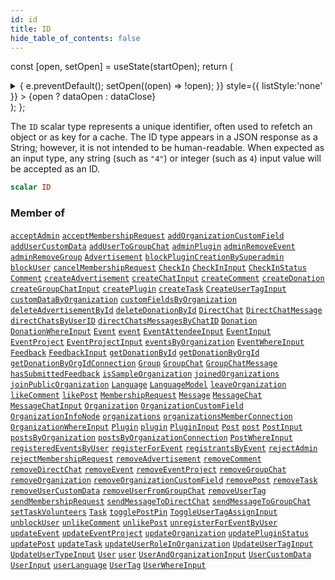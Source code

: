 ```yaml
---
id: id
title: ID
hide_table_of_contents: false
---
```






const [open, setOpen] = useState(startOpen);
return (
<details {...(open ? { open: true } : {})} className="details" style={{ border:'none', boxShadow:'none', background:'var(--ifm-background-color)' }}>
<summary
onClick={(e) => {
e.preventDefault();
setOpen((open) => !open);
}}
style={{ listStyle:'none' }} >
{open ? dataOpen : dataClose}
</summary>
{open && children}
</details>
);
};

The `ID` scalar type represents a unique identifier, often used to refetch an object or as key for a cache. The ID type appears in a JSON response as a String; however, it is not intended to be human-readable. When expected as an input type, any string (such as `"4"`) or integer (such as `4`) input value will be accepted as an ID.

```graphql
scalar ID
```

### Member of

[`acceptAdmin`](../../../docs/schema/mutations/accept-admin) <Badge class="secondary" text="mutation"/><Bullet />[`acceptMembershipRequest`](../../../docs/schema/mutations/accept-membership-request) <Badge class="secondary" text="mutation"/><Bullet />[`addOrganizationCustomField`](../../../docs/schema/mutations/add-organization-custom-field) <Badge class="secondary" text="mutation"/><Bullet />[`addUserCustomData`](../../../docs/schema/mutations/add-user-custom-data) <Badge class="secondary" text="mutation"/><Bullet />[`addUserToGroupChat`](../../../docs/schema/mutations/add-user-to-group-chat) <Badge class="secondary" text="mutation"/><Bullet />[`adminPlugin`](../../../docs/schema/queries/admin-plugin) <Badge class="secondary" text="query"/><Bullet />[`adminRemoveEvent`](../../../docs/schema/mutations/admin-remove-event) <Badge class="secondary" text="mutation"/><Bullet />[`adminRemoveGroup`](../../../docs/schema/mutations/admin-remove-group) <Badge class="secondary" text="mutation"/><Bullet />[`Advertisement`](../../../docs/schema/objects/advertisement) <Badge class="secondary" text="object"/><Bullet />[`blockPluginCreationBySuperadmin`](../../../docs/schema/mutations/block-plugin-creation-by-superadmin) <Badge class="secondary" text="mutation"/><Bullet />[`blockUser`](../../../docs/schema/mutations/block-user) <Badge class="secondary" text="mutation"/><Bullet />[`cancelMembershipRequest`](../../../docs/schema/mutations/cancel-membership-request) <Badge class="secondary" text="mutation"/><Bullet />[`CheckIn`](../../../docs/schema/objects/check-in) <Badge class="secondary" text="object"/><Bullet />[`CheckInInput`](../../../docs/schema/inputs/check-in-input) <Badge class="secondary" text="input"/><Bullet />[`CheckInStatus`](../../../docs/schema/objects/check-in-status) <Badge class="secondary" text="object"/><Bullet />[`Comment`](../../../docs/schema/objects/comment) <Badge class="secondary" text="object"/><Bullet />[`createAdvertisement`](../../../docs/schema/mutations/create-advertisement) <Badge class="secondary" text="mutation"/><Bullet />[`createChatInput`](../../../docs/schema/inputs/create-chat-input) <Badge class="secondary" text="input"/><Bullet />[`createComment`](../../../docs/schema/mutations/create-comment) <Badge class="secondary" text="mutation"/><Bullet />[`createDonation`](../../../docs/schema/mutations/create-donation) <Badge class="secondary" text="mutation"/><Bullet />[`createGroupChatInput`](../../../docs/schema/inputs/create-group-chat-input) <Badge class="secondary" text="input"/><Bullet />[`createPlugin`](../../../docs/schema/mutations/create-plugin) <Badge class="secondary" text="mutation"/><Bullet />[`createTask`](../../../docs/schema/mutations/create-task) <Badge class="secondary" text="mutation"/><Bullet />[`CreateUserTagInput`](../../../docs/schema/inputs/create-user-tag-input) <Badge class="secondary" text="input"/><Bullet />[`customDataByOrganization`](../../../docs/schema/queries/custom-data-by-organization) <Badge class="secondary" text="query"/><Bullet />[`customFieldsByOrganization`](../../../docs/schema/queries/custom-fields-by-organization) <Badge class="secondary" text="query"/><Bullet />[`deleteAdvertisementById`](../../../docs/schema/mutations/delete-advertisement-by-id) <Badge class="secondary" text="mutation"/><Bullet />[`deleteDonationById`](../../../docs/schema/mutations/delete-donation-by-id) <Badge class="secondary" text="mutation"/><Bullet />[`DirectChat`](../../../docs/schema/objects/direct-chat) <Badge class="secondary" text="object"/><Bullet />[`DirectChatMessage`](../../../docs/schema/objects/direct-chat-message) <Badge class="secondary" text="object"/><Bullet />[`directChatsByUserID`](../../../docs/schema/queries/direct-chats-by-user-id) <Badge class="secondary" text="query"/><Bullet />[`directChatsMessagesByChatID`](../../../docs/schema/queries/direct-chats-messages-by-chat-id) <Badge class="secondary" text="query"/><Bullet />[`Donation`](../../../docs/schema/objects/donation) <Badge class="secondary" text="object"/><Bullet />[`DonationWhereInput`](../../../docs/schema/inputs/donation-where-input) <Badge class="secondary" text="input"/><Bullet />[`Event`](../../../docs/schema/objects/event) <Badge class="secondary" text="object"/><Bullet />[`event`](../../../docs/schema/queries/event) <Badge class="secondary" text="query"/><Bullet />[`EventAttendeeInput`](../../../docs/schema/inputs/event-attendee-input) <Badge class="secondary" text="input"/><Bullet />[`EventInput`](../../../docs/schema/inputs/event-input) <Badge class="secondary" text="input"/><Bullet />[`EventProject`](../../../docs/schema/objects/event-project) <Badge class="secondary" text="object"/><Bullet />[`EventProjectInput`](../../../docs/schema/inputs/event-project-input) <Badge class="secondary" text="input"/><Bullet />[`eventsByOrganization`](../../../docs/schema/queries/events-by-organization) <Badge class="secondary" text="query"/><Bullet />[`EventWhereInput`](../../../docs/schema/inputs/event-where-input) <Badge class="secondary" text="input"/><Bullet />[`Feedback`](../../../docs/schema/objects/feedback) <Badge class="secondary" text="object"/><Bullet />[`FeedbackInput`](../../../docs/schema/inputs/feedback-input) <Badge class="secondary" text="input"/><Bullet />[`getDonationById`](../../../docs/schema/queries/get-donation-by-id) <Badge class="secondary" text="query"/><Bullet />[`getDonationByOrgId`](../../../docs/schema/queries/get-donation-by-org-id) <Badge class="secondary" text="query"/><Bullet />[`getDonationByOrgIdConnection`](../../../docs/schema/queries/get-donation-by-org-id-connection) <Badge class="secondary" text="query"/><Bullet />[`Group`](../../../docs/schema/objects/group) <Badge class="secondary" text="object"/><Bullet />[`GroupChat`](../../../docs/schema/objects/group-chat) <Badge class="secondary" text="object"/><Bullet />[`GroupChatMessage`](../../../docs/schema/objects/group-chat-message) <Badge class="secondary" text="object"/><Bullet />[`hasSubmittedFeedback`](../../../docs/schema/queries/has-submitted-feedback) <Badge class="secondary" text="query"/><Bullet />[`isSampleOrganization`](../../../docs/schema/queries/is-sample-organization) <Badge class="secondary" text="query"/><Bullet />[`joinedOrganizations`](../../../docs/schema/queries/joined-organizations) <Badge class="secondary" text="query"/><Bullet />[`joinPublicOrganization`](../../../docs/schema/mutations/join-public-organization) <Badge class="secondary" text="mutation"/><Bullet />[`Language`](../../../docs/schema/objects/language) <Badge class="secondary" text="object"/><Bullet />[`LanguageModel`](../../../docs/schema/objects/language-model) <Badge class="secondary" text="object"/><Bullet />[`leaveOrganization`](../../../docs/schema/mutations/leave-organization) <Badge class="secondary" text="mutation"/><Bullet />[`likeComment`](../../../docs/schema/mutations/like-comment) <Badge class="secondary" text="mutation"/><Bullet />[`likePost`](../../../docs/schema/mutations/like-post) <Badge class="secondary" text="mutation"/><Bullet />[`MembershipRequest`](../../../docs/schema/objects/membership-request) <Badge class="secondary" text="object"/><Bullet />[`Message`](../../../docs/schema/objects/message) <Badge class="secondary" text="object"/><Bullet />[`MessageChat`](../../../docs/schema/objects/message-chat) <Badge class="secondary" text="object"/><Bullet />[`MessageChatInput`](../../../docs/schema/inputs/message-chat-input) <Badge class="secondary" text="input"/><Bullet />[`Organization`](../../../docs/schema/objects/organization) <Badge class="secondary" text="object"/><Bullet />[`OrganizationCustomField`](../../../docs/schema/objects/organization-custom-field) <Badge class="secondary" text="object"/><Bullet />[`OrganizationInfoNode`](../../../docs/schema/objects/organization-info-node) <Badge class="secondary" text="object"/><Bullet />[`organizations`](../../../docs/schema/queries/organizations) <Badge class="secondary" text="query"/><Bullet />[`organizationsMemberConnection`](../../../docs/schema/queries/organizations-member-connection) <Badge class="secondary" text="query"/><Bullet />[`OrganizationWhereInput`](../../../docs/schema/inputs/organization-where-input) <Badge class="secondary" text="input"/><Bullet />[`Plugin`](../../../docs/schema/objects/plugin) <Badge class="secondary" text="object"/><Bullet />[`plugin`](../../../docs/schema/queries/plugin) <Badge class="secondary" text="query"/><Bullet />[`PluginInput`](../../../docs/schema/inputs/plugin-input) <Badge class="secondary" text="input"/><Bullet />[`Post`](../../../docs/schema/objects/post) <Badge class="secondary" text="object"/><Bullet />[`post`](../../../docs/schema/queries/post) <Badge class="secondary" text="query"/><Bullet />[`PostInput`](../../../docs/schema/inputs/post-input) <Badge class="secondary" text="input"/><Bullet />[`postsByOrganization`](../../../docs/schema/queries/posts-by-organization) <Badge class="secondary" text="query"/><Bullet />[`postsByOrganizationConnection`](../../../docs/schema/queries/posts-by-organization-connection) <Badge class="secondary" text="query"/><Bullet />[`PostWhereInput`](../../../docs/schema/inputs/post-where-input) <Badge class="secondary" text="input"/><Bullet />[`registeredEventsByUser`](../../../docs/schema/queries/registered-events-by-user) <Badge class="secondary" text="query"/><Bullet />[`registerForEvent`](../../../docs/schema/mutations/register-for-event) <Badge class="secondary" text="mutation"/><Bullet />[`registrantsByEvent`](../../../docs/schema/queries/registrants-by-event) <Badge class="secondary" text="query"/><Bullet />[`rejectAdmin`](../../../docs/schema/mutations/reject-admin) <Badge class="secondary" text="mutation"/><Bullet />[`rejectMembershipRequest`](../../../docs/schema/mutations/reject-membership-request) <Badge class="secondary" text="mutation"/><Bullet />[`removeAdvertisement`](../../../docs/schema/mutations/remove-advertisement) <Badge class="secondary" text="mutation"/><Bullet />[`removeComment`](../../../docs/schema/mutations/remove-comment) <Badge class="secondary" text="mutation"/><Bullet />[`removeDirectChat`](../../../docs/schema/mutations/remove-direct-chat) <Badge class="secondary" text="mutation"/><Bullet />[`removeEvent`](../../../docs/schema/mutations/remove-event) <Badge class="secondary" text="mutation"/><Bullet />[`removeEventProject`](../../../docs/schema/mutations/remove-event-project) <Badge class="secondary" text="mutation"/><Bullet />[`removeGroupChat`](../../../docs/schema/mutations/remove-group-chat) <Badge class="secondary" text="mutation"/><Bullet />[`removeOrganization`](../../../docs/schema/mutations/remove-organization) <Badge class="secondary" text="mutation"/><Bullet />[`removeOrganizationCustomField`](../../../docs/schema/mutations/remove-organization-custom-field) <Badge class="secondary" text="mutation"/><Bullet />[`removePost`](../../../docs/schema/mutations/remove-post) <Badge class="secondary" text="mutation"/><Bullet />[`removeTask`](../../../docs/schema/mutations/remove-task) <Badge class="secondary" text="mutation"/><Bullet />[`removeUserCustomData`](../../../docs/schema/mutations/remove-user-custom-data) <Badge class="secondary" text="mutation"/><Bullet />[`removeUserFromGroupChat`](../../../docs/schema/mutations/remove-user-from-group-chat) <Badge class="secondary" text="mutation"/><Bullet />[`removeUserTag`](../../../docs/schema/mutations/remove-user-tag) <Badge class="secondary" text="mutation"/><Bullet />[`sendMembershipRequest`](../../../docs/schema/mutations/send-membership-request) <Badge class="secondary" text="mutation"/><Bullet />[`sendMessageToDirectChat`](../../../docs/schema/mutations/send-message-to-direct-chat) <Badge class="secondary" text="mutation"/><Bullet />[`sendMessageToGroupChat`](../../../docs/schema/mutations/send-message-to-group-chat) <Badge class="secondary" text="mutation"/><Bullet />[`setTaskVolunteers`](../../../docs/schema/mutations/set-task-volunteers) <Badge class="secondary" text="mutation"/><Bullet />[`Task`](../../../docs/schema/objects/task) <Badge class="secondary" text="object"/><Bullet />[`togglePostPin`](../../../docs/schema/mutations/toggle-post-pin) <Badge class="secondary" text="mutation"/><Bullet />[`ToggleUserTagAssignInput`](../../../docs/schema/inputs/toggle-user-tag-assign-input) <Badge class="secondary" text="input"/><Bullet />[`unblockUser`](../../../docs/schema/mutations/unblock-user) <Badge class="secondary" text="mutation"/><Bullet />[`unlikeComment`](../../../docs/schema/mutations/unlike-comment) <Badge class="secondary" text="mutation"/><Bullet />[`unlikePost`](../../../docs/schema/mutations/unlike-post) <Badge class="secondary" text="mutation"/><Bullet />[`unregisterForEventByUser`](../../../docs/schema/mutations/unregister-for-event-by-user) <Badge class="secondary" text="mutation"/><Bullet />[`updateEvent`](../../../docs/schema/mutations/update-event) <Badge class="secondary" text="mutation"/><Bullet />[`updateEventProject`](../../../docs/schema/mutations/update-event-project) <Badge class="secondary" text="mutation"/><Bullet />[`updateOrganization`](../../../docs/schema/mutations/update-organization) <Badge class="secondary" text="mutation"/><Bullet />[`updatePluginStatus`](../../../docs/schema/mutations/update-plugin-status) <Badge class="secondary" text="mutation"/><Bullet />[`updatePost`](../../../docs/schema/mutations/update-post) <Badge class="secondary" text="mutation"/><Bullet />[`updateTask`](../../../docs/schema/mutations/update-task) <Badge class="secondary" text="mutation"/><Bullet />[`updateUserRoleInOrganization`](../../../docs/schema/mutations/update-user-role-in-organization) <Badge class="secondary" text="mutation"/><Bullet />[`UpdateUserTagInput`](../../../docs/schema/inputs/update-user-tag-input) <Badge class="secondary" text="input"/><Bullet />[`UpdateUserTypeInput`](../../../docs/schema/inputs/update-user-type-input) <Badge class="secondary" text="input"/><Bullet />[`User`](../../../docs/schema/objects/user) <Badge class="secondary" text="object"/><Bullet />[`user`](../../../docs/schema/queries/user) <Badge class="secondary" text="query"/><Bullet />[`UserAndOrganizationInput`](../../../docs/schema/inputs/user-and-organization-input) <Badge class="secondary" text="input"/><Bullet />[`UserCustomData`](../../../docs/schema/objects/user-custom-data) <Badge class="secondary" text="object"/><Bullet />[`UserInput`](../../../docs/schema/inputs/user-input) <Badge class="secondary" text="input"/><Bullet />[`userLanguage`](../../../docs/schema/queries/user-language) <Badge class="secondary" text="query"/><Bullet />[`UserTag`](../../../docs/schema/objects/user-tag) <Badge class="secondary" text="object"/><Bullet />[`UserWhereInput`](../../../docs/schema/inputs/user-where-input) <Badge class="secondary" text="input"/>
